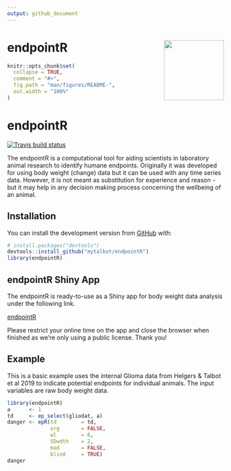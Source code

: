 ```yaml
---
output: github_document
---
```


<!-- README.md is generated from README.Rmd. Please edit that file -->

# endpointR <img src="https://talbotsr.com/endpointR/logo.png" align="right" height="139" />


```r
knitr::opts_chunk$set(
  collapse = TRUE,
  comment = "#>",
  fig.path = "man/figures/README-",
  out.width = "100%"
)
```
# endpointR

<!-- badges: start -->
[![Travis build status](https://travis-ci.org/mytalbot/endpointR.svg?branch=master)](https://travis-ci.org/r-lib/usethis)
<!-- badges: end -->


The endpointR is a computational tool for aiding scientists in laboratory animal research to identify humane endpoints. Originally it was developed for using body weight (change) data but it can be used with any time series data. However, it is not meant as substitution for experience and reason - but it may help in any decision making process concerning the wellbeing of an animal.

## Installation
You can install the development version from [GitHub](https://github.com/) with:

``` r
# install.packages("devtools")
devtools::install_github("mytalbot/endpointR")
library(endpointR)
```

## endpointR Shiny App
The endpointR is ready-to-use as a Shiny app for body weight data analysis under the following link.

[endpointR](https://calliope.shinyapps.io/endpointer/)

Please restrict your online time on the app and close the browser when finished as we're only using a public license.
Thank you!


## Example

This is a basic example uses the internal Glioma data from Helgers & Talbot et al 2019 to indicate potential endpoints for individual animals. The input variables are raw body weight data.

```r
library(endpointR)
a      <- 1
td     <- ep_select(gliodat, a) 
danger <- epR(td        = td,
              org       = FALSE,
              wl        = 6,
              SDwdth    = 2,
              mad       = FALSE,
              blind     = TRUE)
danger
```
